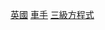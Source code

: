 {{Commons category|British Formula Three Championship drivers}}
[[Category:三級方程式車手|英國]]
[[Category:英國三級方程式錦標賽|車手]]
[[Category:各英國系列賽賽車手|三級方程式]]
